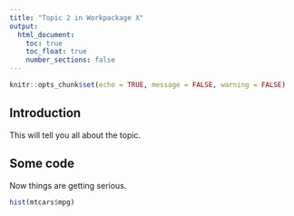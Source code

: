 ```yaml
---
title: "Topic 2 in Workpackage X"
output:
  html_document:
    toc: true
    toc_float: true
    number_sections: false
---
```


```r
knitr::opts_chunk$set(echo = TRUE, message = FALSE, warning = FALSE)
```

## Introduction

This will tell you all about the topic.

## Some code

Now things are getting serious.

```r

hist(mtcars$mpg)

```